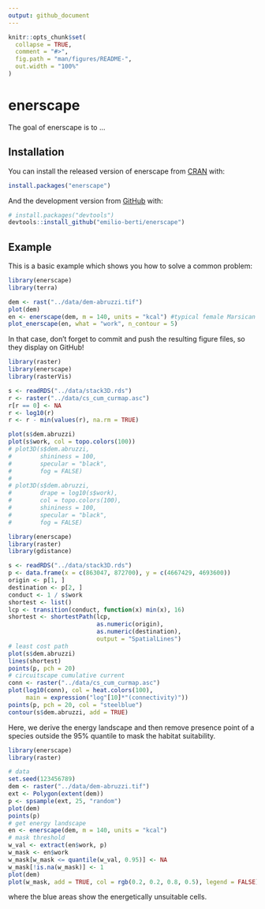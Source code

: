 ```yaml
---
output: github_document
---
```


<!-- README.md is generated from README.Rmd. Please edit that file -->

```r
knitr::opts_chunk$set(
  collapse = TRUE,
  comment = "#>",
  fig.path = "man/figures/README-",
  out.width = "100%"
)
```

# enerscape

<!-- badges: start -->
<!-- badges: end -->

The goal of enerscape is to ...

## Installation

You can install the released version of enerscape from [CRAN](https://CRAN.R-project.org) with:

``` r
install.packages("enerscape")
```

And the development version from [GitHub](https://github.com/) with:

``` r
# install.packages("devtools")
devtools::install_github("emilio-berti/enerscape")
```
## Example

This is a basic example which shows you how to solve a common problem:

```r
library(enerscape)
library(terra)

dem <- rast("../data/dem-abruzzi.tif")
plot(dem)
en <- enerscape(dem, m = 140, units = "kcal") #typical female Marsican bear
plot_enerscape(en, what = "work", n_contour = 5)
```

In that case, don't forget to commit and push the resulting figure files, so they display on GitHub!

```r
library(raster)
library(enerscape)
library(rasterVis)

s <- readRDS("../data/stack3D.rds")
r <- raster("../data/cs_cum_curmap.asc")
r[r == 0] <- NA
r <- log10(r)
r <- r - min(values(r), na.rm = TRUE)

plot(s$dem.abruzzi)
plot(s$work, col = topo.colors(100))
# plot3D(s$dem.abruzzi, 
#        shininess = 100, 
#        specular = "black", 
#        fog = FALSE)
# 
# plot3D(s$dem.abruzzi, 
#        drape = log10(s$work), 
#        col = topo.colors(100), 
#        shininess = 100, 
#        specular = "black",
#        fog = FALSE)
```
```r
library(enerscape)
library(raster)
library(gdistance)

s <- readRDS("../data/stack3D.rds")
p <- data.frame(x = c(863047, 872700), y = c(4667429, 4693600))
origin <- p[1, ]
destination <- p[2, ]
conduct <- 1 / s$work
shortest <- list()
lcp <- transition(conduct, function(x) min(x), 16)
shortest <- shortestPath(lcp, 
                         as.numeric(origin),
                         as.numeric(destination), 
                         output = "SpatialLines")
# least cost path
plot(s$dem.abruzzi)
lines(shortest)
points(p, pch = 20)
# circuitscape cumulative current
conn <- raster("../data/cs_cum_curmap.asc")
plot(log10(conn), col = heat.colors(100), 
     main = expression("log"[10]*"(connectivity)"))
points(p, pch = 20, col = "steelblue")
contour(s$dem.abruzzi, add = TRUE)
```

Here, we derive the energy landscape and then remove presence point of a species outside the 95% quantile to mask the habitat suitability.

```r
library(enerscape)
library(raster)

# data
set.seed(123456789)
dem <- raster("../data/dem-abruzzi.tif")
ext <- Polygon(extent(dem))
p <- spsample(ext, 25, "random")
plot(dem)
points(p)
# get energy landscape
en <- enerscape(dem, m = 140, units = "kcal")
# mask threshold
w_val <- extract(en$work, p)
w_mask <- en$work
w_mask[w_mask <= quantile(w_val, 0.95)] <- NA
w_mask[!is.na(w_mask)] <- 1
plot(dem)
plot(w_mask, add = TRUE, col = rgb(0.2, 0.2, 0.8, 0.5), legend = FALSE)
```
where the blue areas show the energetically unsuitable cells.
